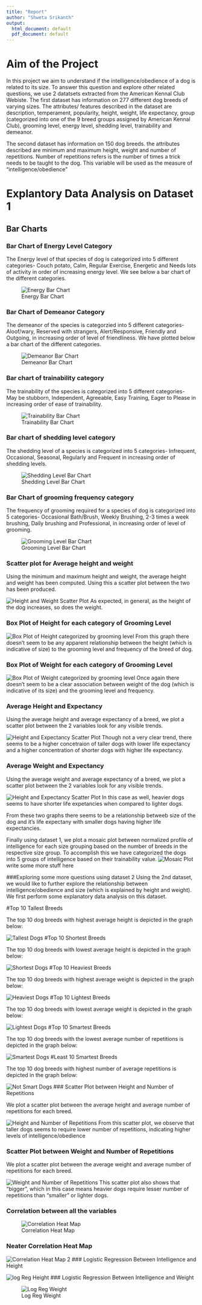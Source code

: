 ```yaml
---
title: "Report"
author: "Shweta Srikanth"
output:
  html_document: default
  pdf_document: default
---
```


# Aim of the Project
In this project we aim to understand if the intelligence/obedience of a dog is related to its size. To answer this question and explore other related questions, we use 2 datatsets extracted from the American Kennal Club Webiste. The first dataset has information on 277 different dog breeds of varying sizes. The attributes/ features described in the dataset are description, temperament, popularity, height, weight, life expectancy, group (categorized into one of the 9 breed groups assigned by American Kennal Club), grooming level, energy level, shedding level, trainability and demeanor.

The second dataset has information on 150 dog breeds. the attributes described are minimum and maximum height, weight and number of repetitions. Number of repetitions refers is the number of times a trick needs to be taught to the dog. This variable will be used as the measure of "intelligence/obedience"

# Explantory Data Analysis on Dataset 1

## Bar Charts

### Bar Chart of Energy Level Category

The Energy level of that species of dog is categorized into 5 different categories- Couch potato, Calm, Regular Exercise, Energetic and Needs lots of activity in order of increasing energy level. We see below a bar chart of the different categories.

![Energy Bar Chart](./figures/energy_bar.png) 

### Bar Chart of Demeanor Category
The demeanor of the species is categorzied into 5 different categories- Aloof/wary, Reserved with strangers, Alert/Responsive, Friendly and Outgoing, in increasing order of level of friendliness. We have plotted below  a bar chart of the different categories.

![Demeanor Bar Chart](./figures/demeanor_bar.png)

### Bar chart of trainability category
The trainability of the species is categorized into 5 different categories- May be stubborn, Independent, Agreeable, Easy Training, Eager to Please in increasing order of ease of trainability.

![Trainability Bar Chart](./figures/trainability_bar.png)

### Bar chart of shedding level category

The shedding level of a species is categorized into 5 categories- Infrequent, Occasional, Seasonal, Regularly and Frequent in increasing order of shedding levels.

![Shedding Level Bar Chart](./figures/shedding_bar.png)

### Bar Chart of grooming frequency category

The frequency of grooming required for a species of dog is categorized into 5 categories- Occasional Bath/Brush, Weekly Brushing, 2-3 times a week brushing, Daily brushing and Professional, in increasing order of level of grooming.

![Grooming Level Bar Chart](./figures/grooming_bar.png)


### Scatter plot for Average height and weight

Using the minimum and maximum height and weight, the average height and weight has been computed. Using this a scatter plot between the two has been produced.

![Height and Weight Scatter Plot](./figures/hw_scatter.png) 
As expected, in general, as the height of the dog increases, so does the weight. 

### Box Plot of Height for each category of Grooming Level

![Box Plot of Height categorized by grooming level](./figures/groom_height_box.png) 
From this graph there doesn't seem to be any apparent relationship between the height (which is indicative of size) to the grooming level and frequency of the breed of dog.

### Box Plot of Weight for each category of Grooming Level

![Box Plot of Weight categorized by grooming level](./figures/groom_weight_box.png) 
Once again there doesn't seem to be a clear association between weight of the dog (which is indicative of its size) and the grooming level and frequency.

### Average Height and Expectancy
Using the average height and average expectancy of a breed, we plot a scatter plot between the 2 variables look for any visible trends.

![Height and Expectancy Scatter Plot](./figures/h_exp_scatter.png) 
Though not a very clear trend, there seems to be a higher concetraion of taller dogs with lower life expectancy and a higher concentration of shorter dogs with higher life expectancy.

### Average Weight and Expectancy
Using the average weight and average expectancy of a breed, we plot a scatter plot between the 2 variables look for any visible trends.

![Height and Expectancy Scatter Plot](./figures/w_exp_scatter.png) 
In this case as well, heavier dogs seems to have shorter life expetancies when compared to lighter dogs.

From these two graphs there seems to be a relationship betweeb size of the dog and it's life expectany with smaller dogs having higher life expectancies.

Finally using dataset 1, we plot a mosaic plot between normalized profile of intelligence for each size grouping based on the number of breeds in the respective size group. To accomplish this we have categorized the dogs into 5 groups of intelligence based on their trainability value.
![Mosaic Plot](./figures/mosaic_plot.png) 
write some more stuff here

###Exploring some more questions using dataset 2
Using the 2nd dataset, we would like to further explore the relationship between intelligence/obedience and size (which is explained by height and weight). We first perform some explanatory data analysis on this dataset.


#Top 10 Tallest Breeds

The top 10 dog breeds with highest average height is depicted in the graph below:

![Tallest Dogs](./figures/tallest_dogs.png) 
#Top 10 Shortest Breeds

The top 10 dog breeds with lowest average height is depicted in the graph below:

![Shortest Dogs](./figures/shortest_dogs.png) 
#Top 10 Heaviest Breeds

The top 10 dog breeds with highest average weight is depicted in the graph below:

![Heaviest Dogs](./figures/heaviest_dogs.png) 
#Top 10 Lightest Breeds

The top 10 dog breeds with lowest average weight is depicted in the graph below:

![Lightest Dogs](./figures/lightest_dogs.png) 
#Top 10 Smartest Breeds

The top 10 dog breeds with the lowest average number of repetitions is depicted in the graph below:

![Smartest Dogs](./figures/smartest_dogs.png) 
#Least 10 Smartest Breeds

The top 10 dog breeds with highest number of average repetitions is depicted in the graph below:

![Not Smart Dogs](./figures/not_smart_dogs.png) 
### Scatter Plot between Height and Number of Repetitions

We plot a scatter plot between the average height and average number of repetitions for each breed.

![Height and Number of Repetitions](./figures/h_reps_scatter.png)
From this scatter plot, we observe that taller dogs seems to require lower number of repetitions, indicating higher levels of intelligence/obedience


### Scatter Plot between Weight and Number of Repetitions

We plot a scatter plot between the average weight and average number of repetitions for each breed.

![Weight and Number of Repetitions](./figures/w_reps_scatter.png)
This scatter plot also shows that "bigger", which in this case means heavier dogs require lesser number of repetitions than "smaller" or lighter dogs.


### Correlation between all the variables

![Correlation Heat Map](./figures/corr_1.png)

### Neater Correlation Heat Map

![Correlation Heat Map 2](./figures/corr_2.png)
### Logistic Regression Between Intelligence and Height

![log Reg Height](./figures/log_reg_height.png)
### Logistic Regression Between Intelligence and Weight

![Log Reg Weight](./figures/log_reg_weight.png)